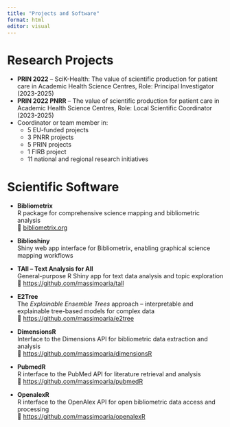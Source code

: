 ```yaml
---
title: "Projects and Software"
format: html
editor: visual
---
```


# Research Projects

-   **PRIN 2022** – SciK-Health: The value of scientific production for patient care in Academic Health Science Centres, Role: Principal Investigator (2023-2025)
-   **PRIN 2022 PNRR** – The value of scientific production for patient care in Academic Health Science Centres, Role: Local Scientific Coordinator (2023-2025)
-   Coordinator or team member in:
    -   5 EU-funded projects
    -   3 PNRR projects
    -   5 PRIN projects
    -   1 FIRB project
    -   11 national and regional research initiatives


# Scientific Software

-   **Bibliometrix**\
    R package for comprehensive science mapping and bibliometric analysis\
    🔗 [bibliometrix.org](https://www.bibliometrix.org)

-   **Biblioshiny**\
    Shiny web app interface for Bibliometrix, enabling graphical science mapping workflows

-   **TAll – Text Analysis for All**\
    General-purpose R Shiny app for text data analysis and topic exploration\
    🔗 <https://github.com/massimoaria/tall>

-   **E2Tree**\
    The *Explainable Ensemble Trees* approach – interpretable and explainable tree-based models for complex data\
    🔗 <https://github.com/massimoaria/e2tree>

-   **DimensionsR**\
    Interface to the Dimensions API for bibliometric data extraction and analysis\
    🔗 <https://github.com/massimoaria/dimensionsR>

-   **PubmedR**\
    R interface to the PubMed API for literature retrieval and analysis\
    🔗 <https://github.com/massimoaria/pubmedR>

-   **OpenalexR**\
    R interface to the OpenAlex API for open bibliometric data access and processing\
    🔗 <https://github.com/massimoaria/openalexR>